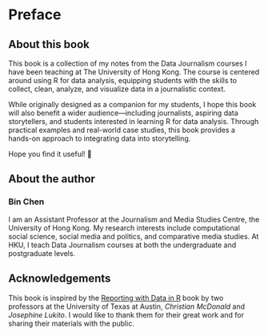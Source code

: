 # Preface {.unnumbered}

## About this book

This book is a collection of my notes from the Data Journalism courses I have been teaching at The University of Hong Kong. The course is centered around using R for data analysis, equipping students with the skills to collect, clean, analyze, and visualize data in a journalistic context.

While originally designed as a companion for my students, I hope this book will also benefit a wider audience—including journalists, aspiring data storytellers, and students interested in learning R for data analysis. Through practical examples and real-world case studies, this book provides a hands-on approach to integrating data into storytelling.

Hope you find it useful! 🤗

## About the author

### Bin Chen

I am an Assistant Professor at the Journalism and Media Studies Centre, the University of Hong Kong. My research interests include computational social science, social media and politics, and comparative media studies. At HKU, I teach Data Journalism courses at both the undergraduate and postgraduate levels.

## Acknowledgements

This book is inspired by the [Reporting with Data in R](https://utdata.github.io/rwdir/) book by two professors at the University of Texas at Austin, *Christian McDonald* and *Josephine Lukito*. I would like to thank them for their great work and for sharing their materials with the public. 
